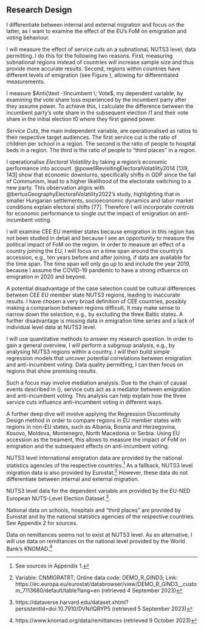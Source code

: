 ## Research Design
<!-- The research design (how, where and when?) -->
<!-- List research operations: Why are they best to tackle RQ? -->

I differentiate between internal and external migration and focus on the latter, as I want to examine the effect of the EU’s FoM on emigration and voting behaviour.

I will measure the effect of service cuts on a subnational, NUTS3 level, data permitting. I do this for the following two reasons. First, measuring subnational regions instead of countries will increase sample size and thus provide more accurate results. Second, regions within countries have different levels of emigration (see Figure \ref{fig:net_migration_map}), allowing for differentiated measurements.

<!-- operationalisation --> 
I measure $Anti{\text -}Incumbent \; Vote$, my dependent variable, by examining the vote share loss experienced by the incumbent party after they assume power. To achieve this, I calculate the difference between the incumbent party's vote share in the subsequent election $t1$ and their vote share in the initial election $t0$ where they first gained power.

$Service \; Cuts$, the main independent variable, are operationalised as ratios to their respective target audiences. The first service cut is the ratio of children per school in a region. The second is the ratio of people to hospital beds in a region. The third is the ratio of people to “third places” in a region.

I operationalise $Electoral \; Volatility$ by taking a region’s economic performance into account. @powellRevisitingElectoralVolatility2014 [139, 143] show that economic downturns, specifically shifts in GDP since the fall of Communism, lead to a higher likelihood of the electorate switching to a new party. This observation aligns with @bertusGeographyElectoralVolatility2022’s study, highlighting that in smaller Hungarian settlements, socioeconomic dynamics and labor market conditions explain electoral shifts [77]. Therefore I will incorporate controls for economic performance to single out the impact of emigration on anti-incumbent voting.

<!-- justify case selection of geographical and temporal span: what's their logic and are there disadvantages? -->

I will examine CEE EU member states because emigration in this region has not been studied in detail and because I see an opportunity to measure the political impact of FoM on the region. In order to measure an effect of a country joining the EU, I will focus on a time span around the country’s accession, e.g., ten years before and after joining, if data are available for the time span. The time span will only go up to and include the year 2019, because I assume the COVID-19 pandemic to have a strong influence on emigration in 2020 and beyond.

A potential disadvantage of the case selection could be cultural differences between CEE EU member state NUTS3 regions, leading to inaccurate results. I have chosen a very broad definition of CEE countries, possibly making a comparison between regions difficult. It may make sense to narrow down the selection, e.g., by excluding the three Baltic states. A further disadvantage is missing data in emigration time series and a lack of individual level data at NUTS3 level.

<!-- Methodology -->
I will use quantitative methods to answer my research question. In order to gain a general overview, I will perform a subgroup analysis, e.g., by analysing NUTS3 regions within a country. I will then build simple regression models that uncover potential correlations between emigration and anti-incumbent voting. Data quality permitting, I can then focus on regions that show promising results.

Such a focus may involve mediation analysis. Due to the chain of causal events described in (\ref{eq:cm_updated}), service cuts act as a mediator between emigration and anti-incumbent voting. This analysis can help explain how the three service cuts influence anti-incumbent voting in different ways.

A further deep dive will involve applying the Regression Discontinuity Design method in order to compare regions in EU member states with regions in non-EU states, such as Albania, Bosnia and Herzegovina, Kosovo, Moldova, Montenegro, North Macedonia or Serbia. Using EU accession as the treament, this allows to measure the impact of FoM on emigration and the subsequent effects on anti-incumbent voting.
<!-- Explicitly state for which non-EU MS you have data --> 

<!-- Data -->
NUTS3 level international emigration data are provided by the national statistics agencies of the respective countries.^[See sources in Appendix 1.] As a fallback, NUTS3 level migration data is also provided by Eurostat.^[Variable: CNMIGRATRT; Online data code: DEMO_R_GIND3; Link: https://ec.europa.eu/eurostat/databrowser/view/DEMO_R_GIND3__custom_7113680/default/table?lang=en (retrieved 4 September 2023)] However, these data do not differentiate between internal and external migration.

NUTS3 level data for the dependent variable are provided by the EU-NED European NUTS-Level Election Dataset.^[https://dataverse.harvard.edu/dataset.xhtml?persistentId=doi:10.7910/DVN/IQRYP5 (retrieved 5 September 2023)].

National data on schools, hospitals and “third places” are provided by Eurostat and by the national statistics agencies of the respective countries. See Appendix 2 for sources.

Data on remittances seems not to exist at NUTS3 level. As an alternative, I will use data on remittances on the national level provided by the World Bank’s KNOMAD.^[https://www.knomad.org/data/remittances (retrieved 9 October 2023)]